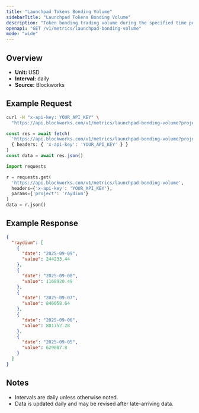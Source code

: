 ```yaml
---
title: "Launchpad Tokens Bonding Volume"
sidebarTitle: "Launchpad Tokens Bonding Volume"
description: "Token bonding trading volume during the specified time period for given launchpad."
openapi: "GET /v1/metrics/launchpad-bonding-volume"
mode: "wide"
---
```


## Overview

- **Unit:** USD
- **Interval:** daily
- **Source:** Blockworks

## Example Request

<CodeGroup>

```bash cURL
curl -H "x-api-key: YOUR_API_KEY" \
  "https://api.blockworks.com/v1/metrics/launchpad-bonding-volume?project=raydium"
```

```typescript TypeScript
const res = await fetch(
  'https://api.blockworks.com/v1/metrics/launchpad-bonding-volume?project=raydium',
  { headers: { 'x-api-key': 'YOUR_API_KEY' } }
)
const data = await res.json()
```

```python Python
import requests

r = requests.get(
  'https://api.blockworks.com/v1/metrics/launchpad-bonding-volume',
  headers={'x-api-key': 'YOUR_API_KEY'},
  params={'project': 'raydium'}
)
data = r.json()
```

</CodeGroup>

## Example Response

```json
{
  "raydium": [
    {
      "date": "2025-09-09",
      "value": 244233.44
    },
    {
      "date": "2025-09-08",
      "value": 1168920.49
    },
    {
      "date": "2025-09-07",
      "value": 846058.64
    },
    {
      "date": "2025-09-06",
      "value": 801752.28
    },
    {
      "date": "2025-09-05",
      "value": 629087.8
    }
  ]
}
```

## Notes
- Intervals are daily unless otherwise noted.
- Data is updated daily and may be revised after late-arriving data.